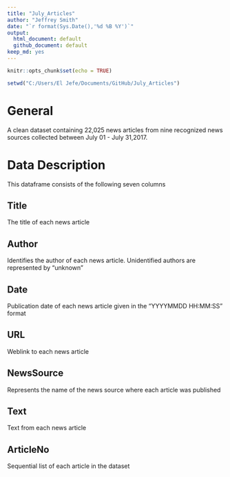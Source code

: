 ```yaml
---
title: "July_Articles"
author: "Jeffrey Smith"
date: "`r format(Sys.Date(),'%d %B %Y')`"
output:
  html_document: default
  github_document: default
keep_md: yes
---
```

<!--don't edit README.md go to README.Rmd instead-->
```r
knitr::opts_chunk$set(echo = TRUE)
```


```r
setwd("C:/Users/El Jefe/Documents/GitHub/July_Articles")
```
 
# General 
A clean dataset containing 22,025 news articles from nine recognized news
sources collected between July 01 - July 31,2017.
 
# Data Description 
This dataframe consists of the following seven columns

## Title
The title of each news article 

## Author
Identifies the author of each news article. Unidentified authors are represented by "unknown"

## Date
Publication date of each news article given in the "YYYYMMDD HH:MM:SS" format 

## URL
Weblink to each news article

## NewsSource 
Represents the name of the news source where each article was published

## Text 
Text from each news article

## ArticleNo 
Sequential list of each article in the dataset